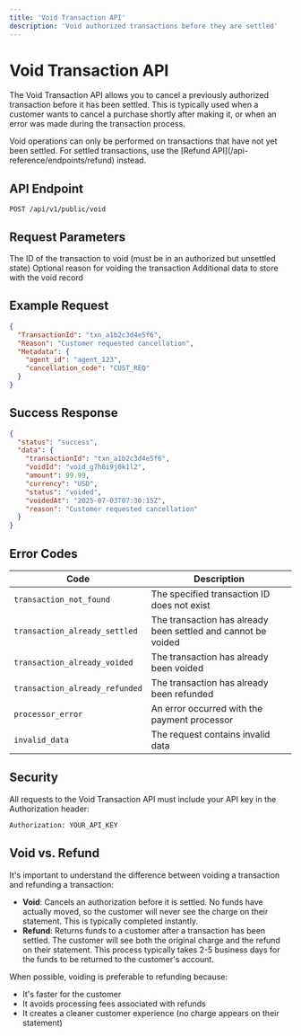 ```yaml
---
title: 'Void Transaction API'
description: 'Void authorized transactions before they are settled'
---
```


# Void Transaction API

The Void Transaction API allows you to cancel a previously authorized transaction before it has been settled. This is typically used when a customer wants to cancel a purchase shortly after making it, or when an error was made during the transaction process.

<Note>
  Void operations can only be performed on transactions that have not yet been settled. For settled transactions, use the [Refund API](/api-reference/endpoints/refund) instead.
</Note>

## API Endpoint

```
POST /api/v1/public/void
```

## Request Parameters

<ParamField body="TransactionId" type="string" required>
  The ID of the transaction to void (must be in an authorized but unsettled state)
</ParamField>

<ParamField body="Reason" type="string">
  Optional reason for voiding the transaction
</ParamField>

<ParamField body="Metadata" type="object">
  Additional data to store with the void record
</ParamField>

## Example Request

```json
{
  "TransactionId": "txn_a1b2c3d4e5f6",
  "Reason": "Customer requested cancellation",
  "Metadata": {
    "agent_id": "agent_123",
    "cancellation_code": "CUST_REQ"
  }
}
```

## Success Response

```json
{
  "status": "success",
  "data": {
    "transactionId": "txn_a1b2c3d4e5f6",
    "voidId": "void_g7h8i9j0k1l2",
    "amount": 99.99,
    "currency": "USD",
    "status": "voided",
    "voidedAt": "2025-07-03T07:30:15Z",
    "reason": "Customer requested cancellation"
  }
}
```

## Error Codes

| Code | Description |
|------|-------------|
| `transaction_not_found` | The specified transaction ID does not exist |
| `transaction_already_settled` | The transaction has already been settled and cannot be voided |
| `transaction_already_voided` | The transaction has already been voided |
| `transaction_already_refunded` | The transaction has already been refunded |
| `processor_error` | An error occurred with the payment processor |
| `invalid_data` | The request contains invalid data |

## Security

All requests to the Void Transaction API must include your API key in the Authorization header:

```bash
Authorization: YOUR_API_KEY
```

## Void vs. Refund

<Accordion title="Understanding Void vs. Refund">
  <p>It's important to understand the difference between voiding a transaction and refunding a transaction:</p>
  
  <ul>
    <li><strong>Void</strong>: Cancels an authorization before it is settled. No funds have actually moved, so the customer will never see the charge on their statement. This is typically completed instantly.</li>
    <li><strong>Refund</strong>: Returns funds to a customer after a transaction has been settled. The customer will see both the original charge and the refund on their statement. This process typically takes 2-5 business days for the funds to be returned to the customer's account.</li>
  </ul>
  
  <p>When possible, voiding is preferable to refunding because:</p>
  
  <ul>
    <li>It's faster for the customer</li>
    <li>It avoids processing fees associated with refunds</li>
    <li>It creates a cleaner customer experience (no charge appears on their statement)</li>
  </ul>
</Accordion>
